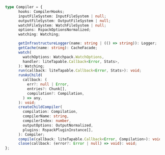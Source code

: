 ```ts
type Compiler = {
      hooks: CompilerHooks;
      inputFileSystem: InputFileSystem | null;
      outputFileSystem: OutputFileSystem | null;
      watchFileSystem: WatchFileSystem | null;
      options: RspackOptionsNormalized;
      watching: Watching;

      getInfrastructureLogger(name: string | (() => string)): Logger;
      getCache(name: string): CacheFacade;
      watch(
        watchOptions: Watchpack.WatchOptions,
        handler: liteTapable.Callback<Error, Stats>,
      ): Watching;
      run(callback: liteTapable.Callback<Error, Stats>): void;
      runAsChild(
        callback: (
          err?: null | Error,
          entries?: Chunk[],
          compilation?: Compilation,
        ) => any,
      ): void;
      createChildCompiler(
        compilation: Compilation,
        compilerName: string,
        compilerIndex: number,
        outputOptions: OutputNormalized,
        plugins: RspackPluginInstance[],
      ): Compiler;
      compile(callback: liteTapable.Callback<Error, Compilation>): void;
      close(callback: (error?: Error | null) => void): void;
};
```
